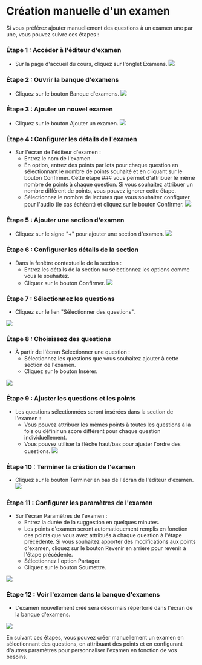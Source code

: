 
# Création manuelle d'un examen 
 
 Si vous préférez ajouter manuellement des questions à un examen une par une, vous pouvez suivre ces étapes : 
 
 ### Étape 1 : Accéder à l'éditeur d'examen 
 
 - Sur la page d'accueil du cours, cliquez sur l'onglet Examens. 
 ![]( /img/utest/teacher/exam01.png) 
 
 ### Étape 2 : Ouvrir la banque d'examens 
 
 - Cliquez sur le bouton Banque d'examens. 
 ![]( /img/utest/teacher/exam02.png) 
 
 ### Étape 3 : Ajouter un nouvel examen 
 
 - Cliquez sur le bouton Ajouter un examen. 
 ![]( /img/utest/teacher/exam03.png) 
 
 ### Étape 4 : Configurer les détails de l'examen 
 
 - Sur l'écran de l'éditeur d'examen : 
     - Entrez le nom de l'examen. 
     - En option, entrez des points par lots pour chaque question en sélectionnant le nombre de points souhaité et en cliquant sur le bouton Confirmer. Cette étape ### vous permet d'attribuer le même nombre de points à chaque question. Si vous souhaitez attribuer un nombre différent de points, vous pouvez ignorer cette étape. 
     - Sélectionnez le nombre de lectures que vous souhaitez configurer pour l'audio (le cas échéant) et cliquez sur le bouton Confirmer. 
 ![]( /img/utest/teacher/exam04.png) 
 
 ### Étape 5 : Ajouter une section d'examen 
 
 - Cliquez sur le signe "+" pour ajouter une section d'examen. 
 ![]( /img/utest/teacher/exam05.png) 
 
 ### Étape 6 : Configurer les détails de la section 
 
 - Dans la fenêtre contextuelle de la section : 
     - Entrez les détails de la section ou sélectionnez les options comme vous le souhaitez. 
     - Cliquez sur le bouton Confirmer. 
 ![]( /img/utest/teacher/exam06.png) 
 
 ### Étape 7 : Sélectionnez les questions 
 
 - Cliquez sur le lien "Sélectionner des questions". 
 
 ![]( /img/utest/teacher/exam07.png) 
 
 ### Étape 8 : Choisissez des questions 
 
 - À partir de l'écran Sélectionner une question : 
     - Sélectionnez les questions que vous souhaitez ajouter à cette section de l'examen. 
     - Cliquez sur le bouton Insérer. 
 
 ![]( /img/utest/teacher/exam08.png) 
 
 ### Étape 9 : Ajuster les questions et les points 
 - Les questions sélectionnées seront insérées dans la section de l'examen : 
     - Vous pouvez attribuer les mêmes points à toutes les questions à la fois ou définir un score différent pour chaque question individuellement. 
     - Vous pouvez utiliser la flèche haut/bas pour ajuster l'ordre des questions. 
 ![]( /img/utest/teacher/exam09.png) 
 
 ### Étape 10 : Terminer la création de l'examen 
 
 - Cliquez sur le bouton Terminer en bas de l'écran de l'éditeur d'examen. 
 ![]( /img/utest/teacher/exam10.png) 
 
 ### Étape 11 : Configurer les paramètres de l'examen 
 
 - Sur l'écran Paramètres de l'examen : 
     - Entrez la durée de la suggestion en quelques minutes. 
     - Les points d'examen seront automatiquement remplis en fonction des points que vous avez attribués à chaque question à l'étape précédente. Si vous souhaitez apporter des modifications aux points d'examen, cliquez sur le bouton Revenir en arrière pour revenir à l'étape précédente. 
     - Sélectionnez l'option Partager. 
     - Cliquez sur le bouton Soumettre. 
 
 ![]( /img/utest/teacher/exam11.png) 
 ### Étape 12 : Voir l'examen dans la banque d'examens 
 
 - L'examen nouvellement créé sera désormais répertorié dans l'écran de la banque d'examens. 
 
 ![]( /img/utest/teacher/exam12.png) 
 
 En suivant ces étapes, vous pouvez créer manuellement un examen en sélectionnant des questions, en attribuant des points et en configurant d'autres paramètres pour personnaliser l'examen en fonction de vos besoins.
